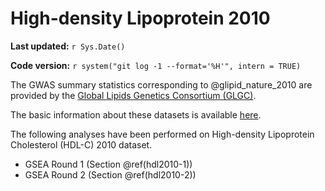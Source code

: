 # High-density Lipoprotein 2010 {#hdl2010}

**Last updated:** `r Sys.Date()`

**Code version:** `r system("git log -1 --format='%H'", intern = TRUE)`

The GWAS summary statistics corresponding to @glipid_nature_2010 are provided by the [Global Lipids Genetics Consortium (GLGC)](http://csg.sph.umich.edu//abecasis/public/lipids2010/). 

The basic information about these datasets is available [here](http://csg.sph.umich.edu//abecasis/public/lipids2010/).

The following analyses have been performed on High-density Lipoprotein Cholesterol (HDL-C) 2010 dataset.

- GSEA Round 1 (Section \@ref(hdl2010-1))
- GSEA Round 2 (Section \@ref(hdl2010-2))
